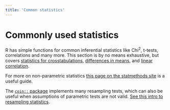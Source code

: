 ```yaml
---
title: 'Common statistics'
---
```




# Commonly used statistics {#common-stats}


R has simple functions for common inferential statistics like Chi^2^, t-tests, correlations and many more. This section is by no means exhaustive, but covers [statistics for crosstabulations](#crosstabs), [differences in means](#t-tests), and [linear correlation](#correlations).

For more on non-parametric statistics [this page on the statmethods site](http://www.statmethods.net/stats/nonparametric.html) is a useful guide.

The [`coin::` package](http://finzi.psych.upenn.edu/R/library/coin/doc/coin.pdf) implements many resampling tests, which can also be useful when assumptions of parametric tests are not valid. [See this intro to resampling statistics](http://www.statmethods.net/stats/resampling.html). 

